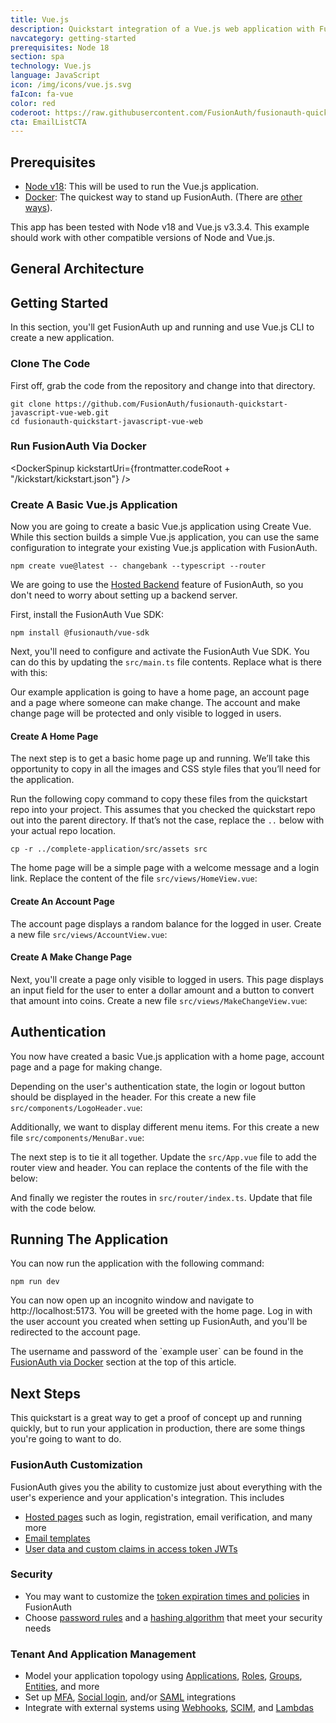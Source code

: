```yaml
---
title: Vue.js
description: Quickstart integration of a Vue.js web application with FusionAuth
navcategory: getting-started
prerequisites: Node 18
section: spa
technology: Vue.js
language: JavaScript
icon: /img/icons/vue.js.svg
faIcon: fa-vue
color: red
coderoot: https://raw.githubusercontent.com/FusionAuth/fusionauth-quickstart-javascript-vue-web/main
cta: EmailListCTA
---
```



<Intro technology={frontmatter.technology}
       repositoyrUrl="https://github.com/FusionAuth/fusionauth-quickstart-javascript-vue-web"/>

## Prerequisites
* [Node v18](https://nodejs.org/en): This will be used to run the Vue.js application.
* [Docker](https://www.docker.com): The quickest way to stand up FusionAuth. (There are [other ways](/docs/get-started/download-and-install)).

This app has been tested with Node v18 and Vue.js v3.3.4. This example should work with other compatible versions of Node and Vue.js.

## General Architecture

<LoginArchitectureSdk />

## Getting Started

In this section, you'll get FusionAuth up and running and use Vue.js CLI to create a new application.

### Clone The Code
First off, grab the code from the repository and change into that directory.

```shell
git clone https://github.com/FusionAuth/fusionauth-quickstart-javascript-vue-web.git
cd fusionauth-quickstart-javascript-vue-web
```

### Run FusionAuth Via Docker

<DockerSpinup kickstartUri={frontmatter.codeRoot + "/kickstart/kickstart.json"} />

### Create A Basic Vue.js Application

Now you are going to create a basic Vue.js application using Create Vue. While this section builds a simple Vue.js application, you can use the same configuration to integrate your existing Vue.js application with FusionAuth.

```shell
npm create vue@latest -- changebank --typescript --router
```

We are going to use the [Hosted Backend](/docs/apis/hosted-backend) feature of FusionAuth, so you don't need to worry about setting up a backend server.

First, install the FusionAuth Vue SDK:

```shell
npm install @fusionauth/vue-sdk
```

Next, you'll need to configure and activate the FusionAuth Vue SDK. You can do this by updating the `src/main.ts` file contents. Replace what is there with this:

<RemoteCode url="https://raw.githubusercontent.com/FusionAuth/fusionauth-quickstart-javascript-vue-web/main/complete-application/src/main.ts"
            lang="typescript"/>

Our example application is going to have a home page, an account page and a page where someone can make change. The account and make change page will be protected and only visible to logged in users.

#### Create A Home Page

The next step is to get a basic home page up and running. We’ll take this opportunity to copy in all the images and CSS style files that you’ll need for the application.

Run the following copy command to copy these files from the quickstart repo into your project. This assumes that you checked the quickstart repo out into the parent directory. If that’s not the case, replace the `..` below with your actual repo location.

```shell
cp -r ../complete-application/src/assets src
```

The home page will be a simple page with a welcome message and a login link. Replace the content of the file `src/views/HomeView.vue`:

<RemoteCode url="https://raw.githubusercontent.com/FusionAuth/fusionauth-quickstart-javascript-vue-web/main/complete-application/src/views/HomeView.vue"
            lang="vue"/>

#### Create An Account Page

The account page displays a random balance for the logged in user. Create a new file `src/views/AccountView.vue`:

<RemoteCode url="https://raw.githubusercontent.com/FusionAuth/fusionauth-quickstart-javascript-vue-web/main/complete-application/src/views/AccountView.vue"
            lang="vue"/>

#### Create A Make Change Page

Next, you'll create a page only visible to logged in users. This page displays an input field for the user to enter a dollar amount and a button to convert that amount into coins. Create a new file `src/views/MakeChangeView.vue`:

<RemoteCode url="https://raw.githubusercontent.com/FusionAuth/fusionauth-quickstart-javascript-vue-web/main/complete-application/src/views/MakeChangeView.vue"
            lang="vue"/>

## Authentication

You now have created a basic Vue.js application with a home page, account page and a page for making change.

Depending on the user's authentication state, the login or logout button should be displayed in the header. For this create a new file `src/components/LogoHeader.vue`:

<RemoteCode url="https://raw.githubusercontent.com/FusionAuth/fusionauth-quickstart-javascript-vue-web/main/complete-application/src/components/LogoHeader.vue"
            lang="vue"/>

Additionally, we want to display different menu items. For this create a new file `src/components/MenuBar.vue`:

<RemoteCode url="https://raw.githubusercontent.com/FusionAuth/fusionauth-quickstart-javascript-vue-web/main/complete-application/src/components/MenuBar.vue"
            lang="jsx"/>

The next step is to tie it all together. Update the `src/App.vue` file to add the router view and header. You can replace the contents of the file with the below:

<RemoteCode url="https://raw.githubusercontent.com/FusionAuth/fusionauth-quickstart-javascript-vue-web/main/complete-application/src/App.vue"
            lang="vue"/>

And finally we register the routes in `src/router/index.ts`. Update that file with the code below.

<RemoteCode url="https://raw.githubusercontent.com/FusionAuth/fusionauth-quickstart-javascript-vue-web/main/complete-application/src/router/index.ts"
            lang="typescript"/>

## Running The Application

You can now run the application with the following command:

```shell
npm run dev
```

You can now open up an incognito window and navigate to http://localhost:5173. You will be greeted with the home page. Log in with the user account you created when setting up FusionAuth, and you'll be redirected to the account page.

<Aside type="note">
    The username and password of the `example user` can be found in the <a href="#fusionauthconfig">FusionAuth via Docker</a> section at the top of this article.
</Aside>

## Next Steps
This quickstart is a great way to get a proof of concept up and running quickly, but to run your application in production, there are some things you're going to want to do.

### FusionAuth Customization
FusionAuth gives you the ability to customize just about everything with the user's experience and your application's integration. This includes
* [Hosted pages](/docs/customize/look-and-feel/) such as login, registration, email verification, and many more
* [Email templates](/docs/customize/email-and-messages/email-templates)
* [User data and custom claims in access token JWTs](/articles/tokens/jwt-components-explained)

### Security
* You may want to customize the [token expiration times and policies](/docs/lifecycle/authenticate-users/oauth/#configure-application-oauth-settings) in FusionAuth
* Choose [password rules](/docs/get-started/core-concepts/tenants#password) and a [hashing algorithm](/docs/reference/password-hashes) that meet your security needs

### Tenant And Application Management
* Model your application topology using [Applications](/docs/get-started/core-concepts/applications), [Roles](/docs/get-started/core-concepts/roles), [Groups](/docs/get-started/core-concepts/groups), [Entities](/docs/get-started/core-concepts/groups), and more
* Set up [MFA](/docs/lifecycle/authenticate-users/multi-factor-authentication), [Social login](/docs/lifecycle/authenticate-users/identity-providers/), and/or [SAML](/docs/lifecycle/authenticate-users/identity-providers/overview-samlv2) integrations
* Integrate with external systems using [Webhooks](/docs/extend/events-and-webhooks/), [SCIM](/docs/lifecycle/migrate-users/scim/scim), and [Lambdas](/docs/extend/code/lambdas/)
